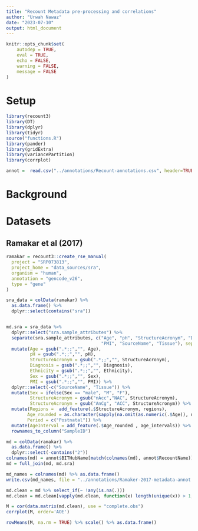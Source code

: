 ```yaml
---
title: "Recount Metadata pre-processing and correlations"
author: "Urwah Nawaz"
date: "2023-07-10"
output: html_document
---
```


```r
knitr::opts_chunk$set(
    autodep = TRUE,
    eval = TRUE,
	echo = FALSE,
	warning = FALSE,
	message = FALSE
)
```

# Setup 

```r
library(recount3)
library(DT)
library(dplyr)
library(tidyr)
source("functions.R")
library(pander)
library(gridExtra)
library(variancePartition)
library(corrplot)
```

```r
annot =  read.csv("../annotations/Recount-annotations.csv", header=TRUE, check.names = FALSE, sep = ",")
```

# Background 


# Datasets 


## Ramakar et al (2017)

```r
ramakar = recount3::create_rse_manual(
  project = "SRP073813",
  project_home = "data_sources/sra",
  organism = "human",
  annotation = "gencode_v26",
  type = "gene"
)
```

```r
sra_data = colData(ramakar) %>% 
  as.data.frame() %>% 
  dplyr::select(contains("sra")) 


md.sra = sra_data %>%
  dplyr::select("sra.sample_attributes") %>%
  separate(sra.sample_attributes, c("Age", "pH", "StructureAcronym", "Diagnosis", "Ethnicity", "Sex",
                                    "PMI", "SourceName", "Tissue"), sep="\\|") %>% 
  mutate(Age = gsub(".*;;","", Age), 
         pH = gsub(".*;;","", pH), 
         StructureAcronym = gsub(".*;;","", StructureAcronym),
         Diagnosis = gsub(".*;;","", Diagnosis), 
         Ethnicity = gsub(".*;;","", Ethnicity), 
         Sex = gsub(".*;;","", Sex), 
         PMI = gsub(".*;;","", PMI)) %>% 
  dplyr::select(-c("SourceName", "Tissue")) %>% 
  mutate(Sex = ifelse(Sex == "male", "M", "F"), 
         StructureAcronym = gsub("nAcc","NAC", StructureAcronym), 
         StructureAcronym = gsub("AnCg", "ACC", StructureAcronym)) %>%
  mutate(Regions =  add_feature(.$StructureAcronym, regions),
        Age_rounded = as.character(sapply(na.omit(as.numeric(.$Age)), num_to_round)), 
        Period = c("Postnatal")) %>%
  mutate(AgeInterval = add_feature(.$Age_rounded , age_intervals)) %>%
  rownames_to_column("SampleID")
```

```r
md = colData(ramakar) %>% 
  as.data.frame() %>%
  dplyr::select(-contains("2"))
colnames(md) = annot$BITHubName[match(colnames(md), annot$RecountName)]
md = full_join(md, md.sra)

md_names = colnames(md) %>% as.data.frame()
write.csv(md_names, file = "../annotations/Ramaker-2017-metadata-annot.csv")
```


```r
md.clean = md %>% select_if(~ !any(is.na(.)))
md.clean = md.clean[vapply(md.clean, function(x) length(unique(x)) > 1, logical(1L))]
```


```r
M = cor(data.matrix(md.clean), use = "complete.obs")
corrplot(M, order='AOE')
```

```r
rowMeans(M, na.rm = TRUE) %>% scale() %>% as.data.frame() 
```